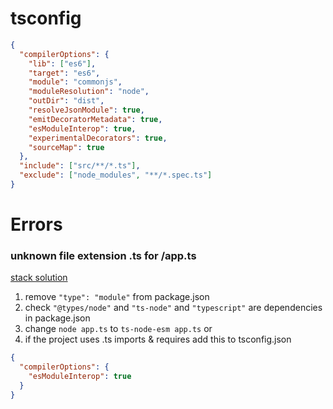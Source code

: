 # tsconfig

```json
{
  "compilerOptions": {
    "lib": ["es6"],
    "target": "es6",
    "module": "commonjs",
    "moduleResolution": "node",
    "outDir": "dist",
    "resolveJsonModule": true,
    "emitDecoratorMetadata": true,
    "esModuleInterop": true,
    "experimentalDecorators": true,
    "sourceMap": true
  },
  "include": ["src/**/*.ts"],
  "exclude": ["node_modules", "**/*.spec.ts"]
}
```

# Errors

### unknown file extension .ts for /app.ts

[stack solution](https://stackoverflow.com/questions/62096269/cant-run-my-node-js-typescript-project-typeerror-err-unknown-file-extension)

1. remove `"type": "module"` from package.json
2. check `"@types/node"` and `"ts-node"` and `"typescript"` are dependencies in package.json
3. change `node app.ts` to `ts-node-esm app.ts`
   or
4. if the project uses .ts imports & requires add this to tsconfig.json

```json
{
  "compilerOptions": {
    "esModuleInterop": true
  }
}
```
